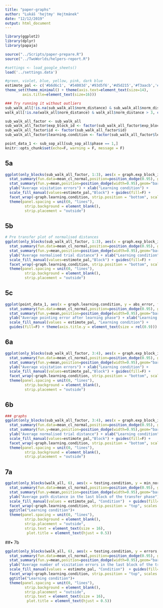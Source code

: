 ```yaml
---
title: "paper-graphs"
author: "Lukáš 'hejtmy' Hejtmánek"
date: "12/12/2019"
output: html_document
---
```


```r
library(ggplot2)
library(dplyr)
library(papaja)

source("../Scripts/paper-prepare.R")
source("../TwoWorlds/helpers-report.R")

#settings <- load_google_sheets()
load('../settings.data')

#green, violet, blue, yellow, pink, dark blue
estimote_pal <- c('#b6d6c1', '#54003d','#93d5f6','#d5d215','#f3aacb','#2d2556')
theme_set(theme_minimal() + theme(axis.text=element_text(size=14),
        axis.title=element_text(size=16)))

### Try running it without outliers
sub_walk_all[!is.na(sub_walk_all$norm_distance) & sub_walk_all$norm_distance > 3, c("distance", "min_norm_distance")] <- NA
walk_all[!is.na(walk_all$norm_distance) & walk_all$norm_distance > 3, c("distance", "min_norm_distance")] <- NA

sub_walk_all_factor <- sub_walk_all
sub_walk_all_factor$exp_block_id <- factor(sub_walk_all_factor$exp_block_id)
sub_walk_all_factor$id <- factor(sub_walk_all_factor$id)
sub_walk_all_factor$learning.condition <- factor(sub_walk_all_factor$learning.condition)

point_data_1 <- sub_sop_all[sub_sop_all$phase == 1,]
knitr::opts_chunk$set(echo=F, warning = F, message = F)
```


## 5a
```r
ggplot(only_blocks(sub_walk_all_factor, 1:3), aes(x = graph.exp_block_id, y = errors, fill = graph.exp_block_id)) +
  stat_summary(fun.data=mean_cl_normal,position=position_dodge(0.95), geom="errorbar") + 
  stat_summary(fun.y=mean,position=position_dodge(width=0.95),geom="bar") +
  ylab("Average visitation errors") + xlab("Learning condition") + 
  scale_fill_manual(values=estimote_pal,"Block") + guides(fill=F) +
  facet_wrap(~graph.learning.condition, strip.position = "bottom", scales = "free_x") + 
  theme(panel.spacing = unit(0, "lines"), 
         strip.background = element_blank(),
         strip.placement = "outside")
```


## 5b
```r
# Pre transfer plot of normalised distances
ggplot(only_blocks(sub_walk_all_factor, 1:3), aes(x = graph.exp_block_id, y = min_norm_distance, fill = graph.exp_block_id)) +
  stat_summary(fun.data=mean_cl_normal,position=position_dodge(0.95), geom="errorbar") + 
  stat_summary(fun.y=mean,position=position_dodge(width=0.95),geom="bar") +
  ylab("Average normalised trial distance") + xlab("Learning condition") + 
  scale_fill_manual(values=estimote_pal,"Block") + guides(fill=F) +
  facet_wrap(~graph.learning.condition, strip.position = "bottom", scales = "free_x") + 
  theme(panel.spacing = unit(0, "lines"), 
         strip.background = element_blank(),
         strip.placement = "outside")


```

## 5c

```r
ggplot(point_data_1, aes(x = graph.learning.condition, y = abs_error, fill = graph.learning.condition)) +
  stat_summary(fun.data=mean_cl_normal,position=position_dodge(0.95), geom="errorbar") + 
  stat_summary(fun.y=mean,position=position_dodge(width=0.95),geom="bar") +
  ylab("Average pointing error after learning phase") + xlab("Learning condition") + 
  scale_fill_manual(values = estimote_pal, "Learning condition") +
  guides(fill=F) + theme(axis.title.y = element_text(size = rel(0.9)))

```

## 6a
```r
ggplot(only_blocks(sub_walk_all_factor, 3:4), aes(x = graph.exp_block_id, y = errors, fill = graph.exp_block_id)) +
  stat_summary(fun.data=mean_cl_normal,position=position_dodge(0.95), geom="errorbar") + 
  stat_summary(fun.y=mean,position=position_dodge(width=0.95),geom="bar") +
  ylab("Average visitation errors") + xlab("Learning condition") + 
  scale_fill_manual(values=estimote_pal,"Block") + guides(fill=F) +
  facet_wrap(~graph.learning.condition, strip.position = "bottom", scales = "free_x") + 
  theme(panel.spacing = unit(0, "lines"), 
         strip.background = element_blank(),
         strip.placement = "outside")
```

## 6b
```r
### graphs
ggplot(only_blocks(sub_walk_all_factor, 3:4), aes(x = graph.exp_block_id, y = min_norm_distance, fill = graph.exp_block_id)) +
  stat_summary(fun.data=mean_cl_normal,position=position_dodge(0.95), geom="errorbar") + 
  stat_summary(fun.y=mean,position=position_dodge(width=0.95),geom="bar") +
  ylab("Average normalised trial distance") + xlab("Learning condition") + 
  scale_fill_manual(values=estimote_pal,"Block") + guides(fill=F) +
  facet_wrap(~graph.learning.condition, strip.position = "bottom", scales = "free_x") + 
  theme(panel.spacing = unit(0, "lines"), 
         strip.background = element_blank(),
         strip.placement = "outside")


```

## 7a

```r
ggplot(only_blocks(walk_all, 6), aes(x = testing.condition, y = min_norm_distance, fill = graph.learning.condition)) +
  stat_summary(fun.data=mean_cl_normal,position=position_dodge(0.95), geom="errorbar") + 
  stat_summary(fun.y=mean,position=position_dodge(width=0.95),geom="bar") +
  ylab("Average path distance in the last block of the transfer phase") + xlab("Transfer condition") + 
  scale_fill_manual(values = estimote_pal, "Condition")  + guides(fill=F) + 
  facet_wrap(~graph.learning.condition, strip.position = "top", scales = "free_x") + 
  ggtitle("Learning condition")+
  theme(panel.spacing = unit(0, "lines"), 
         strip.background = element_blank(),
         strip.placement = "outside",
         strip.text = element_text(size = 16),
          plot.title = element_text(hjust = 0.5))


```

##• 7b

```r
ggplot(only_blocks(walk_all, 6), aes(x = testing.condition, y = errors, fill = graph.learning.condition)) +
  stat_summary(fun.data=mean_cl_normal,position=position_dodge(0.95), geom="errorbar") + 
  stat_summary(fun.y=mean,position=position_dodge(width=0.95),geom="bar") +
  ylab("Average number of visitation errors in the last block of the transfer phase") + xlab("Transfer condition") + 
  scale_fill_manual(values = estimote_pal, "Condition")  + guides(fill=F) + 
  facet_wrap(~graph.learning.condition, strip.position = "top", scales = "free_x") + 
  ggtitle("Learning condition")+
  theme(panel.spacing = unit(0, "lines"), 
         strip.background = element_blank(),
         strip.placement = "outside",
         strip.text = element_text(size = 16),
          plot.title = element_text(hjust = 0.5))
```
